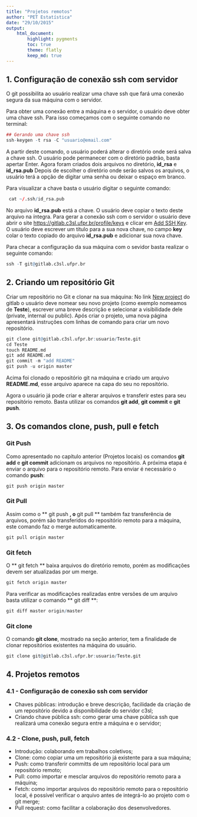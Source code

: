 ```yaml
---
title: "Projetos remotos"
author: "PET Estatística"
date: "29/10/2015"
output:
    html_document:
        highlight: pygments
        toc: true
        theme: flatly
        keep_md: true
---
```


## 1. Configuração de conexão ssh com servidor

O git possibilita ao usuário realizar uma chave ssh que fará uma conexão segura da sua máquina com o servidor.

Para obter uma conexão entre a máquina e o servidor, o usuário deve obter uma chave ssh. Para isso começamos com o seguinte comando no terminal:

```r
## Gerando uma chave ssh
ssh-keygen -t rsa -C "usuario@email.com"

```

A partir deste comando, o usuário poderá alterar o diretório onde será salva a chave ssh. O usuário pode permanecer com o diretório padrão, basta apertar Enter.
Agora foram criados dois arquivos no diretório, **id_rsa** e **id_rsa.pub** 
Depois de escolher o diretório onde serão salvos os arquivos, o usuário terá a opção de digitar uma senha ou deixar o espaço em branco.

Para visualizar a chave basta o usuário digitar o seguinte comando:

```r
 cat ~/.ssh/id_rsa.pub
```

No arquivo **id_rsa.pub** está a chave. O usuário deve copiar o texto deste arquivo na íntegra.
Para gerar a conexão ssh com o servidor o usuário deve abrir o site [https://gitlab.c3sl.ufpr.br/profile/keys](https://gitlab.c3sl.ufpr.br/profile/keys) e clicar em [Add SSH Key](https://gitlab.c3sl.ufpr.br/profile/keys/new). O usuário deve escrever um título para a sua nova chave, no campo **key** colar o texto copiado do arquivo **id_rsa.pub** e adicionar sua nova chave.

Para checar a configuração da sua máquina com o sevidor basta realizar o seguinte comando:
```r
ssh -T git@gitlab.c3sl.ufpr.br
```


## 2. Criando um repositório Git

Criar um repositório no Git e clonar na sua máquina:
No link [New project](https://gitlab.c3sl.ufpr.br/projects/new) do gitlab  o usuário deve nomear seu novo projeto (como exemplo nomeamos de **Teste**), escrever uma breve descrição e selecionar a visibilidade dele (private, internal ou public).
Após criar o projeto, uma nova página apresentará instruções com linhas de comando para criar um novo repositório.


```r
git clone git@gitlab.c3sl.ufpr.br:usuario/Teste.git
cd Teste
touch README.md
git add README.md
git commit -m "add README"
git push -u origin master
```

Acima foi clonado o repositório git na máquina e criado um arquivo **README.md**, esse arquivo aparece na capa do seu no repositório.

Agora o usuário já pode criar e alterar arquivos e transferir estes para seu repositório remoto. Basta utilizar os comandos **git add**, **git commit** e **git push**.


## 3. Os comandos clone, push, pull e fetch

### Git Push

Como apresentado no capítulo anterior (Projetos locais) os comandos **git add** e **git commit** adicionam os arquivos no repositório. A próxima etapa é enviar o arquivo para o repositório remoto. 
Para enviar é necessário o comando **push**:
```r
git push origin master
```

### Git Pull

Assim como o ** git push **, o ** git pull ** também faz transferência de arquivos, porém são transferidos do repositório remoto para a máquina, este comando faz o merge automaticamente.

```r
git pull origin master
```

### Git fetch

O ** git fetch ** baixa arquivos do diretório remoto, porém as modificações devem ser atualizadas por um merge.

```r
git fetch origin master
```

Para verificar as modificações realizadas entre versões de um arquivo basta utilizar o comando ** git diff **:

```r
git diff master origin/master
```
 
 
### Git clone

O comando **git clone**, mostrado na seção anterior, tem a finalidade de clonar repositórios existentes na máquina do usuário.

```r
git clone git@gitlab.c3sl.ufpr.br:usuario/Teste.git

```


## 4. Projetos remotos ##

### 4.1 - Configuração de conexão ssh com servidor ###
* Chaves públicas: introdução e breve descrição, facilidade da criação de um repositório devido a disponibilidade do servidor c3sl;
* Criando chave pública ssh: como gerar uma chave pública ssh que realizará uma conexão segura entre a máquina e o servidor;

### 4.2 - Clone, push, pull, fetch ###
* Introdução: colaborando em trabalhos coletivos;
* Clone: como copiar uma um repositório já existente para a sua máquina;
* Push: como transferir committs de um repositório local para um repositório remoto;
* Pull: como importar e mesclar arquivos do repositório remoto para a máquina;
* Fetch: como importar arquivos do repositório remoto para o repositório local, é possível verificar o arquivo antes de integrá-lo ao projeto com o git merge;
* Pull request: como facilitar a colaboração dos desenvolvedores.
